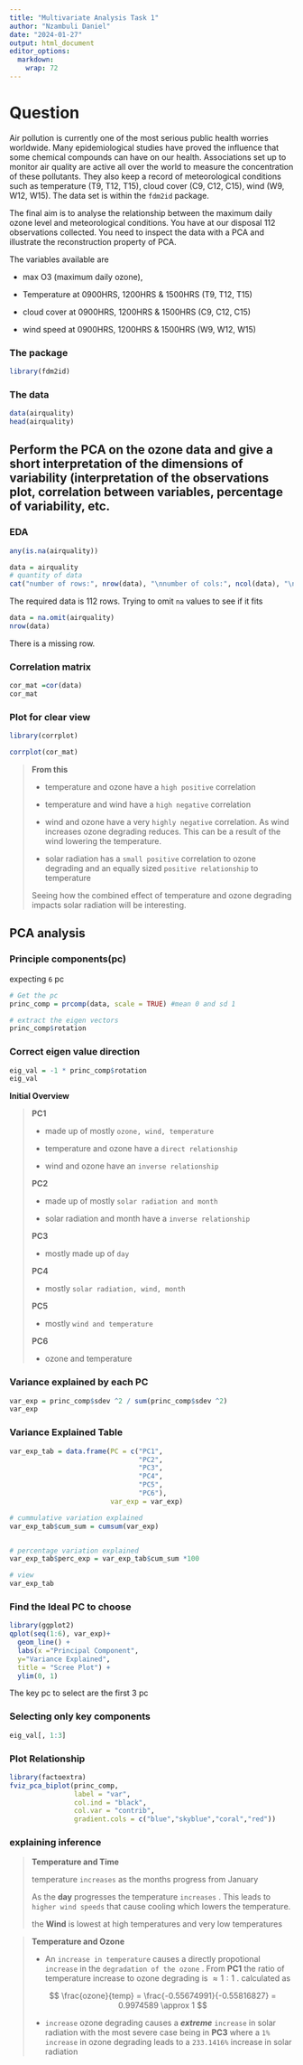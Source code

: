 ```yaml
---
title: "Multivariate Analysis Task 1"
author: "Nzambuli Daniel"
date: "2024-01-27"
output: html_document
editor_options: 
  markdown: 
    wrap: 72
---
```


# Question

Air pollution is currently one of the most serious public health worries
worldwide. Many epidemiological studies have proved the influence that
some chemical compounds can have on our health. Associations set up to
monitor air quality are active all over the world to measure the
concentration of these pollutants. They also keep a record of
meteorological conditions such as temperature (T9, T12, T15), cloud
cover (C9, C12, C15), wind (W9, W12, W15). The data set is within the
`fdm2id` package.

The final aim is to analyse the relationship between the maximum daily
ozone level and meteorological conditions. You have at our disposal 112
observations collected. You need to inspect the data with a PCA and
illustrate the reconstruction property of PCA.

The variables available are

-   max O3 (maximum daily ozone),

-   Temperature at 0900HRS, 1200HRS & 1500HRS (T9, T12, T15)

-   cloud cover at 0900HRS, 1200HRS & 1500HRS (C9, C12, C15)

-   wind speed at 0900HRS, 1200HRS & 1500HRS (W9, W12, W15)

### The package

```r
library(fdm2id)
```

### The data 

```r
data(airquality)
head(airquality)
```

## Perform the PCA on the ozone data and give a short interpretation of the dimensions of variability (interpretation of the observations plot, correlation between variables, percentage of variability, etc.

### EDA

```r
any(is.na(airquality))
```

```r
data = airquality
# quantity of data
cat("number of rows:", nrow(data), "\nnumber of cols:", ncol(data), "\nnumber of values:", nrow(data) * ncol(data))
```

The required data is 112 rows. Trying to omit `na` values to see if it
fits

```r
data = na.omit(airquality)
nrow(data)
```

There is a missing row.

### Correlation matrix

```r
cor_mat =cor(data)  
cor_mat
```

### Plot for clear view

```r
library(corrplot)

corrplot(cor_mat)
```

> **From this**
>
> -   temperature and ozone have a `high positive` correlation
>
> -   temperature and wind have a `high negative` correlation
>
> -   wind and ozone have a very `highly negative` correlation. As wind
>     increases ozone degrading reduces. This can be a result of the
>     wind lowering the temperature.
>
> -   solar radiation has a `small positive` correlation to ozone
>     degrading and an equally sized `positive relationship` to
>     temperature
>
> Seeing how the combined effect of temperature and ozone degrading
> impacts solar radiation will be interesting.

## PCA analysis

### Principle components(pc)

expecting `6` pc

```r
# Get the pc
princ_comp = prcomp(data, scale = TRUE) #mean 0 and sd 1

# extract the eigen vectors
princ_comp$rotation
```

### Correct eigen value direction

```r
eig_val = -1 * princ_comp$rotation
eig_val
```

**Initial Overview**

> **PC1**
>
> -   made up of mostly `ozone, wind, temperature`
>
> -    temperature and ozone have a `direct relationship`
>
> -   wind and ozone have an `inverse relationship`
>
> **PC2**
>
> -   made up of mostly `solar radiation and month`
>
> -   solar radiation and month have a `inverse relationship`
>
> **PC3**
>
> -   mostly made up of `day`
>
> **PC4**
>
> -   mostly `solar radiation, wind, month`
>
> **PC5**
>
> -   mostly `wind and temperature`
>
> **PC6**
>
> -   ozone and temperature

### Variance explained by each PC

```r
var_exp = princ_comp$sdev ^2 / sum(princ_comp$sdev ^2)
var_exp
```

### Variance Explained Table

```r
var_exp_tab = data.frame(PC = c("PC1",
                                "PC2",
                                "PC3",
                                "PC4",
                                "PC5",
                                "PC6"),
                         var_exp = var_exp)

# cummulative variation explained
var_exp_tab$cum_sum = cumsum(var_exp)


# percentage variation explained
var_exp_tab$perc_exp = var_exp_tab$cum_sum *100

# view 
var_exp_tab
```

### Find the Ideal PC to choose

```r
library(ggplot2)
qplot(seq(1:6), var_exp)+
  geom_line() + 
  labs(x ="Principal Component", 
  y="Variance Explained",
  title = "Scree Plot") +
  ylim(0, 1)
```

The key pc to select are the first 3 pc

### Selecting only key components

```r
eig_val[, 1:3]
```

### Plot Relationship

```r
library(factoextra)
fviz_pca_biplot(princ_comp,
                label = "var",
                col.ind = "black",
                col.var = "contrib",
                gradient.cols = c("blue","skyblue","coral","red"))
```

### explaining inference

> **Temperature and Time**
>
> temperature `increases` as the months progress from January
>
> As the **day** progresses the temperature `increases` . This leads to
> `higher wind speeds` that cause cooling which lowers the temperature.
>
> the **Wind** is lowest at high temperatures and very low temperatures

> **Temperature and Ozone**
>
> -   An `increase in temperature` causes a directly propotional
>     `increase` in the `degradation of the ozone` . From **PC1** the
>     ratio of temperature increase to ozone degrading is $\approx 1:1$
>     . calculated as
>
> $$
> \frac{ozone}{temp} = \frac{-0.55674991}{-0.55816827} = 0.9974589 \approx 1
> $$
>
> -   `increase` ozone degrading causes a ***extreme*** `increase` in
>     solar radiation with the most severe case being in **PC3** where a
>     `1% increase` in ozone degrading leads to a `233.1416%` increase
>     in solar radiation
